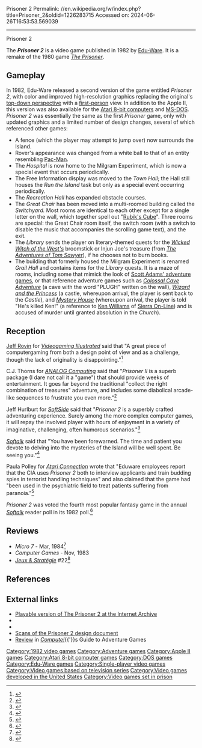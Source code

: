 Prisoner 2
Permalink: //en.wikipedia.org/w/index.php?title=Prisoner_2&oldid=1226283715
Accessed on: 2024-06-26T16:53:53.569039



------
Prisoner 2
{{Short description|1982 video game}}
{{Lead too short |date=May 2024}}
{{Infobox video game
|title = Prisoner 2
|image = Prisoner 2 Coverart.png
|developer = [[Edu-Ware]]
|publisher = Edu-Ware
|designer = [[David Mullich]]
|programmer = Mike St. Jean
|series = ''[[The Prisoner]]''
|engine =
|released = {{vgrelease|NA|1982}}
|genre = [[Adventure game|Adventure]]
|modes = [[Single-player video game|Single-player]]
|platforms = [[Apple II]],  [[Atari 8-bit]], [[MS-DOS]]
}}

The '''''Prisoner 2''''' is a video game published in 1982 by [[Edu-Ware]]. It is a remake of the 1980 game ''[[The Prisoner (video game)|The Prisoner]]''. 

==Gameplay==
In 1982, Edu-Ware released a second version of the game entitled ''Prisoner 2'', with color and improved high-resolution graphics replacing the original's [[Video game graphics#Top-down perspective|top-down perspective]] with a [[Video game graphics#First-person perspective|first-person]] view. In addition to the Apple II, this version was also available for the [[Atari 8-bit computers]] and [[MS-DOS]]. ''Prisoner 2'' was essentially the same as the first ''Prisoner'' game, only with updated graphics and a limited number of design changes, several of which referenced other games:

* A fence (which the player may attempt to jump over) now surrounds the Island.
* Rover's appearance was changed from a white ball to that of an entity resembling [[Pac-Man]].
* The ''Hospital'' is now home to the Milgram Experiment, which is now a special event that occurs periodically.
* The Free Information display was moved to the ''Town Hall''; the Hall still houses the ''Run the Island'' task but only as a special event occurring periodically.
* The ''Recreation Hall'' has expanded obstacle courses.
* The ''Great Chair'' has been moved into a multi-roomed building called the ''Switchyard.''  Most rooms are identical to each other except for a single letter on the wall, which together spell out "[[Rubik's Cube]]".  Three rooms are special: the Great Chair room itself, the switch room (with a switch to disable the music that accompanies the scrolling game text), and the exit.
* The ''Library'' sends the player on literary-themed quests for the ''[[Wicked Witch of the West|Wicked Witch of the West's]]'' broomstick or Injun Joe's treasure (from ''[[The Adventures of Tom Sawyer]]''), if he chooses not to burn books.
* The building that formerly housed the Milgram Experiment is renamed ''Grail Hall'' and contains items for the ''Library'' quests.  It is a maze of rooms, including some that mimick the look of [[Scott Adams (game designer)|Scott Adams' adventure games]], or that reference adventure games such as ''[[Colossal Cave Adventure]]'' (a cave with the word "PLUGH" written on the wall), ''[[Wizard and the Princess]]'' (a castle, whereupon arrival, the player is sent back to the ''Castle''), and ''[[Mystery House]]'' (whereupon arrival, the player is told "He's killed Ken!" (a reference to [[Ken Williams (game developer)|Ken Williams]] of [[Sierra On-Line]]) and is accused of murder until granted absolution in the ''Church'').

==Reception==
[[Jeff Rovin]] for ''[[Videogaming Illustrated]]'' said that "A great piece of computergaming from both a design point of view and as a challenge, though the lack of originality is disappointing."<ref>{{Cite web|url=https://archive.org/details/Videogaming_and_Computer_Gaming_Illustrated_1983-06_Ion_International_US|title=Videogaming and Computer Gaming Illustrated (1983-06)(Ion International)(US)|date=June 17, 1983|via=Internet Archive}}</ref>

C.J. Thorns for ''[[ANALOG Computing]]'' said that "''Prisoner II'' is a superb package (I dare not call it a "game") that should provide weeks of entertainment. It goes far beyond the traditional "collect the right combination of treasures" adventure, and includes some diabolical arcade-like sequences to frustrate you even more."<ref>{{Cite web|url=https://archive.org/details/analog-computing-magazine-16|title=Analog Computing Magazine Issue 16 (Graphics)|date=February 17, 1984|via=Internet Archive}}</ref>

Jeff Hurlburt for ''[[SoftSide]]'' said that "''Prisoner 2'' is a superbly crafted adventuring experience. Surely among the more complex computer games, it will repay the involved player with hours of enjoyment in a variety of imaginative, challenging, often humorous scenarios."<ref>{{Cite web|url=https://archive.org/details/softside-magazine-59|title=SoftSide Magazine Issue 59 (Broadway Adventure)|date=September 17, 1983|via=Internet Archive}}</ref>

''[[Softalk]]'' said that "You have been forewarned. The time and patient you devote to delving into the mysteries of the Island will be well spent. Be seeing you."<ref>{{Cite web|url=https://archive.org/details/softalkv3n02oct1982|title=Softalk V3n02 Oct 1982|date=October 17, 1982|publisher=Softalk Publishing|via=Internet Archive}}</ref>

Paula Polley for ''[[Atari Connection]]'' wrote that "Eduware {{sic}} employees report that the CIA uses ''Prisoner 2'' both to interview applicants and train budding spies in terrorist handling techniques" and also claimed that the game had "been used in the psychiatric field to treat patients suffering from paranoia."<ref>{{cite journal |last1=Polley |first1=Paula |title=Playing Games with the CIA |journal=Atari Connection |date=Spring 1984 |page=16 |url=https://archive.org/embed/Atari_Connection_Volume_4_Number_1_1984-03_Atari_US |access-date=29 May 2024}}</ref> 

''Prisoner 2'' was voted the fourth most popular fantasy game in the annual ''[[Softalk]]'' reader poll in its 1982 poll.<ref name=Softalk1982Poll>{{cite web |url=http://apple2history.org/appendix/aha/aha82/ |title=Appendix A: Apple II Software Hits, 1982|accessdate=2006-09-25 |last=Weyhrich |first=Steven |authorlink= |date= |year= |format= |work=Apple II History |publisher= |pages= |language= |archiveurl= |archivedate=}}</ref>

==Reviews==
*''Micro 7'' - Mar, 1984<ref>{{Cite web|url=https://www.mobygames.com/game/apple2/prisoner-2/mobyrank|title=Prisoner 2 for Apple II (1982) MobyRank|website=MobyGames}}</ref>
*''Computer Games'' - Nov, 1983
*''[[:fr:Jeux et Stratégie|Jeux & Stratégie]]'' #22<ref>{{cite web | url=https://archive.org/details/jeux-et-strategie-22/page/34/mode/2up | title=Jeux & stratégie 22 | date=August 1983 }}</ref>

==References==
{{reflist}}

==External links==
* [https://archive.org/details/The_Prisoner_2 Playable version of The Prisoner 2 at the Internet Archive]
* {{moby game|id=/prisoner-2|name=''Prisoner 2''}}
* {{IMDb title|id=0446019|title=Prisoner 2 video game}}
* [http://gue.cgwmuseum.org/galleries/index.php?pub=10&item=75&id=3&key=1 Scans of the Prisoner 2 design document]
*[https://archive.org/stream/Compute_s_Guide_to_Adventure_Games/Compute_s_Guide_to_Adventure_Games#page/n87/mode/2up Review] in ''[[Compute!]]''{{'}}s Guide to Adventure Games

{{The Prisoner}}

[[Category:1982 video games]]
[[Category:Adventure games]]
[[Category:Apple II games]]
[[Category:Atari 8-bit computer games]]
[[Category:DOS games]]
[[Category:Edu-Ware games]]
[[Category:Single-player video games]]
[[Category:Video games based on television series]]
[[Category:Video games developed in the United States]]
[[Category:Video games set in prison]]